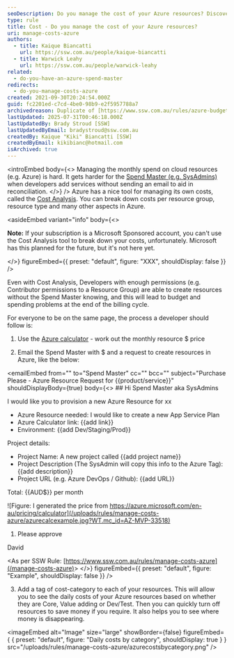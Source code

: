 ```yaml
---
seoDescription: Do you manage the cost of your Azure resources? Discover how to keep track of your cloud expenses with Microsoft's Cost Analysis tool and best practices for developers and spend masters.
type: rule
title: Cost - Do you manage the cost of your Azure resources?
uri: manage-costs-azure
authors:
  - title: Kaique Biancatti
    url: https://ssw.com.au/people/kaique-biancatti
  - title: Warwick Leahy
    url: https://ssw.com.au/people/warwick-leahy
related:
  - do-you-have-an-azure-spend-master
redirects:
  - do-you-manage-costs-azure
created: 2021-09-30T20:24:54.000Z
guid: fc2201ed-c7cd-4be0-98b9-e2f5957788a7
archivedreason: Duplicate of [https://www.ssw.com.au/rules/azure-budgets](/rules/azure-budgets)
lastUpdated: 2025-07-31T00:46:18.000Z
lastUpdatedBy: Brady Stroud [SSW]
lastUpdatedByEmail: bradystroud@ssw.com.au
createdBy: Kaique "Kiki" Biancatti [SSW]
createdByEmail: kikibianc@hotmail.com
isArchived: true
---
```


<introEmbed
  body={<>
Managing the monthly spend on cloud resources (e.g. Azure) is hard. It gets harder for the [Spend Master (e.g. SysAdmins)](/do-you-have-an-azure-spend-master) when developers add services without sending an email to aid in reconciliation.
  </>}
/>
Azure has a nice tool for managing its own costs, called the [Cost Analysis](https://docs.microsoft.com/en-us/azure/cost-management-billing/costs/quick-acm-cost-analysis?WT.mc_id=AZ-MVP-33518). You can break down costs per resource group, resource type and many other aspects in Azure.


<asideEmbed
  variant="info"
  body={<>
    
**Note:** If your subscription is a Microsoft Sponsored account, you can't use the Cost Analysis tool to break down your costs, unfortunately. Microsoft
has this planned for the future, but it's not here yet.

  </>}
  figureEmbed={{
    preset: "default",
    figure: "XXX",
    shouldDisplay: false
  }}
/>


Even with Cost Analysis, Developers with enough permissions (e.g. Contributor permissions to a Resource Group) are able to create resources without the Spend Master knowing, and this will lead to budget and spending problems at the end of the billing cycle.

For everyone to be on the same page, the process a developer should follow is:

1. Use the [Azure calculator](https://azure.microsoft.com/en-au/pricing/calculator?WT.mc_id=AZ-MVP-33518) - work out the monthly resource $ price

2. Email the Spend Master with $ and a request to create resources in Azure, like the below:

<emailEmbed
  from=""
  to="Spend Master"
  cc=""
  bcc=""
  subject="Purchase Please - Azure Resource Request for &#123;&#123;product/service&#125;&#125;"
  shouldDisplayBody={true}
  body={<>
    ## Hi Spend Master aka SysAdmins

I would like you to provision a new Azure Resource for xx

* Azure Resource needed: I would like to create a new App Service Plan
* Azure Calculator link: &#123;&#123;add link&#125;&#125;
* Environment: &#123;&#123;add Dev/Staging/Prod&#125;&#125;

Project details:

* Project Name: A new project called &#123;&#123;add project name&#125;&#125;
* Project Description (The SysAdmin will copy this info to the Azure Tag): &#123;&#123;add description&#125;&#125;
* Project URL (e.g. Azure DevOps / Github): &#123;&#123;add URL&#125;&#125;

Total: &#123;&#123;AUD$&#125;&#125; per month

![Figure: I generated the price from https://azure.microsoft.com/en-au/pricing/calculator](/uploads/rules/manage-costs-azure/azurecalcexample.jpg?WT.mc_id=AZ-MVP-33518)

1. Please approve

David

&lt;As per SSW Rule: [https://www.ssw.com.au/rules/manage-costs-azure](/manage-costs-azure)&gt;
  </>}
  figureEmbed={{
    preset: "default",
    figure: "Example",
    shouldDisplay: false
  }}
/>

3. Add a tag of cost-category to each of your resources. This will allow you to see the daily costs of your Azure resources based on whether they are Core, Value adding or Dev/Test. Then you can quickly turn off resources to save money if you require. It also helps you to see where money is disappearing.


<imageEmbed
  alt="Image"
  size="large"
  showBorder={false}
  figureEmbed={ {
    preset: "default",
    figure: "Daily costs by category",
    shouldDisplay: true
  } }
  src="/uploads/rules/manage-costs-azure/azurecostsbycategory.png"
/>
